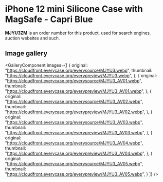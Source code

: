 
# iPhone 12 mini Silicone Case with MagSafe - Capri Blue

<Callout type='info' emoji='👉🏻'>**MJYU3ZM** is an order number for this product, used for search engines, auction websites and such.</Callout>

## Image gallery

<GalleryComponent
    images={[
      {
        original: "https://cloudfront.everycase.org/everysource/MJYU3.webp",
        thumbnail: "https://cloudfront.everycase.org/everypreview/MJYU3.webp",
      },
      {
        original: "https://cloudfront.everycase.org/everysource/MJYU3_AV01.webp",
        thumbnail: "https://cloudfront.everycase.org/everypreview/MJYU3_AV01.webp",
      },
      {
        original: "https://cloudfront.everycase.org/everysource/MJYU3_AV02.webp",
        thumbnail: "https://cloudfront.everycase.org/everypreview/MJYU3_AV02.webp",
      },
      {
        original: "https://cloudfront.everycase.org/everysource/MJYU3_AV03.webp",
        thumbnail: "https://cloudfront.everycase.org/everypreview/MJYU3_AV03.webp",
      },
      {
        original: "https://cloudfront.everycase.org/everysource/MJYU3_AV04.webp",
        thumbnail: "https://cloudfront.everycase.org/everypreview/MJYU3_AV04.webp",
      },
      {
        original: "https://cloudfront.everycase.org/everysource/MJYU3_AV05.webp",
        thumbnail: "https://cloudfront.everycase.org/everypreview/MJYU3_AV05.webp",
      }
    ]}
  />
